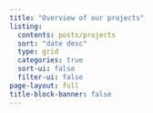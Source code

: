 ```yaml
---
title: "Overview of our projects"
listing:
  contents: posts/projects
  sort: "date desc"
  type: grid
  categories: true
  sort-ui: false
  filter-ui: false
page-layout: full
title-block-banner: false
---
```

